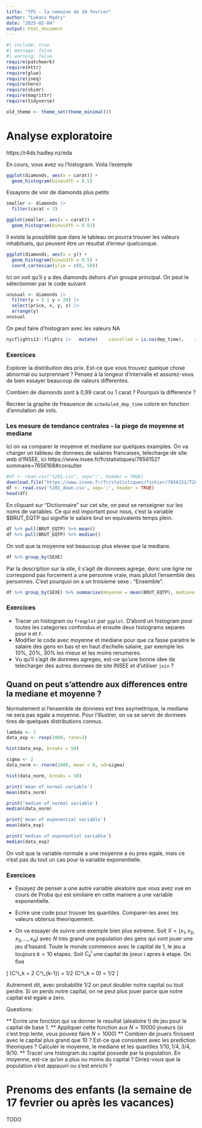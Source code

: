 ```yaml
---
title: "TP5 - la semaine de 10 fevrier"
author: "Łukasz Mądry"
date: "2025-02-04"
output: html_document
---
```



```r
#| include: true
#| message: false
#| warning: false
require(patchwork)
require(httr)
require(glue)
require(ineq)
require(here)
require(skimr)
require(magrittr)
require(tidyverse)

old_theme <- theme_set(theme_minimal())
```

# Analyse exploratoire

https://r4ds.hadley.nz/eda

En cours, vous avez vu l'histogram. Voila l'exemple

```r
ggplot(diamonds, aes(x = carat)) +
  geom_histogram(binwidth = 0.5)
```

Essayons de voir de diamonds plus petits 

```r
smaller <- diamonds |> 
  filter(carat < 3)

ggplot(smaller, aes(x = carat)) +
  geom_histogram(binwidth = 0.01)
```

Il existe la possiblité que dans le tableau on pourra trouver les valeurs inhabituels, qui peuvent être un résultat d'erreur quelconque. 

```r
ggplot(diamonds, aes(x = y)) + 
  geom_histogram(binwidth = 0.5) +
  coord_cartesian(ylim = c(0, 50))
```

Ici on voit qu'il y a des diamonds dehors d'un groupe principal. On peut le sélectionner par le code suivant

```r
unusual <- diamonds |> 
  filter(y < 3 | y > 20) |> 
  select(price, x, y, z) |>
  arrange(y)
unusual
```

On peut faire d'histogram avec les valeurs NA

```r
nycflights13::flights |>   mutate(    cancelled = is.na(dep_time),    sched_hour = sched_dep_time %/% 100,    sched_min = sched_dep_time %% 100,    sched_dep_time = sched_hour + (sched_min / 60)  ) |>   ggplot(aes(x = sched_dep_time)) +   geom_freqpoly(aes(color = cancelled), binwidth = 1/4)
```

### Exercices 

Explorer la distribution des prix. Est-ce que vous trouvez quelque chose abnormal ou surprennant ? Pensez à la longeur d'intervalle et assurez-vous de bien essayer beaucoup de valeurs differentes.

Combien de diamonds sont à 0,99 carat ou 1 carat ? Pourquoi la difference ?

Recréer la graphe de freauence de `scheduled_dep_time` colore en fonction d'annulation de vols. 

### Les mesure de tendance centrales - la piege de moyenne et mediane

Ici on va comparer le moyenne et mediane sur quelques examples. On va charger un tableau de donnees de salaires francaises, telecharge de site web d'INSEE, ici https://www.insee.fr/fr/statistiques/7656152?sommaire=7656168#consulter 

```r
#df <- read.csv("t201.csv", sep=";", header = TRUE)
download.file("https://www.insee.fr/fr/statistiques/fichier/7656152/T201.csv", 't201_down.csv')
df <- read.csv('t201_down.csv', sep=';', header = TRUE)
head(df)
```

En cliquant sur "Dictionnaire" sur cet site, on peut se renseigner sur les noms de variables. Ce qui est important pour nous, c'est la variable $BRUT_EQTP qui signifie le salaire brut en equivalents temps plein.

```r
df %>% pull(BRUT_EQTP) %>% mean()
df %>% pull(BRUT_EQTP) %>% median()
```

On voit que la moyenne est beaucoup plus elevee que la mediane. 

```r
df %>% group_by(SEXE)
```

Par la description sur la site, il s'agit de donnees agrege, donc une ligne ne correspond pas forcement a une personne vraie, mais plutot l'ensemble des personnes. C'est pourquoi on a un troisieme sexe : "Ensemble". 

```r
df %>% group_by(SEXE) %>% summarise(moyenne = mean(BRUT_EQTP), mediane = median(BRUT_EQTP))
```

### Exercices

* Tracer un histogram ou `freqplot` par `ggplot`. D'abord un histogram pour toutes les categories confondus et ensuite deux histograms separes pour `H` et `F`. 
* Modifier le code avec moyenne et mediane pour que ca fasse paraitre le salaire des gens en bas et en haut d'echelle salaire, par exemple les 10%, 20%, 30% les mieux et les moins renumeres. 
* Vu qu'il s'agit de donnees agreges, est-ce qu'une bonne idee de telecharger des autres donnees de site INSEE et d'utiliser `join` ? 

## Quand on peut s'attendre aux differences entre la mediane et moyenne ?

Normalement si l'ensemble de donnees est tres asymettrique, la mediane ne sera pas egale a moyenne. Pour l'illustrer, on va se servir de donnees tires de quelques distributions connus.

```r
lambda <- 1
data_exp <- rexp(1000, rate=1)

hist(data_exp, breaks = 50)
```

```r
sigma <- 2
data_norm <- rnorm(1000, mean = 0, sd=sigma)

hist(data_norm, breaks = 50)
```

```r
print('mean of normal variable')
mean(data_norm)

print('median of normal variable')
median(data_norm)

print('mean of exponential variable')
mean(data_exp)

print('median of exponential variable')
median(data_exp)
```
On voit que la variable normale a une moyenne a eu pres egale, mais ce n'est pas du tout un cas pour la variable exponentielle.

### Exercices

* Essayez de penser a une autre variable aleatoire que vous avez vue en cours de Proba qui est similaire en cette maniere a une variable exponentielle.
* Ecrire une code pour trouver les quantiles. Comparer-les avec les valeurs obtenus theoriquement.

* On va essayer de suivre une exemple bien plus extreme. Soit $X = (x_1, x_2, x_3, ..., x_N)$ avec $N$ tres grand une population des gens qui vont jouer une jeu d'hasard. Toute le monde commence avec le capital de 1, le jeu a toujours $k = 10$ etapes. Soit $C^i_k$ une capital de joeur $i$ apres $k$ etape. On fixe

\[ \mathbb{P}(C^i_k = 2 C^i_{k-1}) = 1/2 \quad \mathbb{P}(C^i_k = 0) = 1/2  \]

Autrement dit, avec probabilite $1/2$ on peut doubler notre capital ou tout perdre. Si on perds notre capital, on ne peut plus jouer parce que notre capital est egale a zero.

Questions:

** Ecrire une fonction qui va donner le resultat (aleatoire !) de jeu pour le capital de base 1.
** Appliquer cette fonction aux $N=10000$ joueurs (si c'est trop lente, vous pouvez faire $N=1000$)
** Combien de jouers finissent avec le capital plus grand que 10 ? Est-ce que consistent avec les prediction theoriques ? Calculer le moyenne, le mediane et les quantiles $1/10, 1/4, 3/4, 9/10$.
** Tracer une histogram du capital possede par la population. En moyenne, est-ce qu'on a plus ou moins du capital ? Diriez-vous que la population s'est appauvri ou s'est enrichi ?

# Prenoms des enfants (la semaine de 17 fevrier ou après les vacances)

TODO
